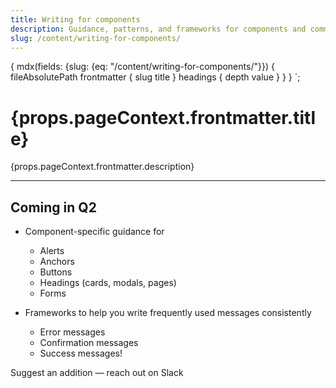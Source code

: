 ```yaml
---
title: Writing for components
description: Guidance, patterns, and frameworks for components and common messages.
slug: /content/writing-for-components/
---
```



  {
    mdx(fields: {slug: {eq: "/content/writing-for-components/"}}) {
      fileAbsolutePath
      frontmatter {
        slug
        title
      }
      headings {
        depth
        value
      }
    }
  }
`;

<content>

<h1>{props.pageContext.frontmatter.title}</h1>

<p>{props.pageContext.frontmatter.description}</p>

</content>

---

<contentwrapper>

<Box order={2} marginLeft="space140" minWidth="size20">

<QuestionMenu data={props.data.mdx} />

<TableOfContents headings={props.data.mdx.headings} />

</Box>

<content>

## Coming in Q2

- Component-specific guidance for

  - Alerts
  - Anchors
  - Buttons
  - Headings (cards, modals, pages)
  - Forms

- Frameworks to help you write frequently used messages consistently
  - Error messages
  - Confirmation messages
  - Success messages!

Suggest an addition &mdash; reach out on Slack

</content>
</contentwrapper>

